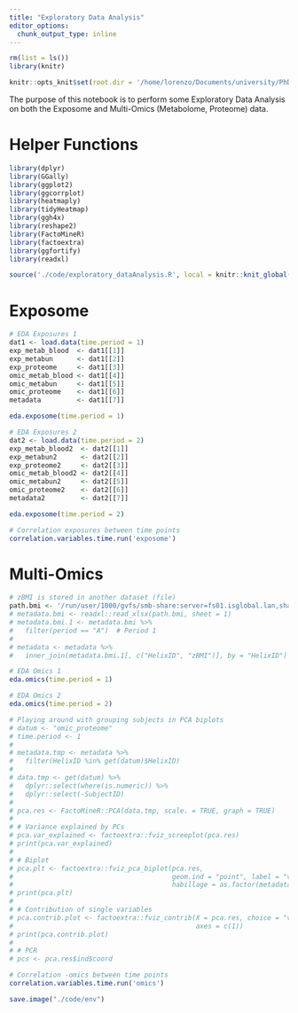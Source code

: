 ```yaml
---
title: "Exploratory Data Analysis"
editor_options:
  chunk_output_type: inline
---
```


```r
rm(list = ls())
library(knitr)

knitr::opts_knit$set(root.dir = '/home/lorenzo/Documents/university/PhD/papers/paper1_helix_multiOmics/paper-helix-multiOmics')
```


The purpose of this notebook is to perform some Exploratory Data Analysis on both 
the Exposome and Multi-Omics (Metabolome, Proteome) data.

# Helper Functions
```r
library(dplyr)
library(GGally)
library(ggplot2)
library(ggcorrplot)
library(heatmaply)
library(tidyHeatmap)
library(ggh4x)
library(reshape2)
library(FactoMineR)
library(factoextra)
library(ggfortify)
library(readxl)

source('./code/exploratory_dataAnalysis.R', local = knitr::knit_global())
```

# Exposome

```r
# EDA Exposures 1
dat1 <- load.data(time.period = 1)
exp_metab_blood  <- dat1[[1]]
exp_metabun      <- dat1[[2]]
exp_proteome     <- dat1[[3]]
omic_metab_blood <- dat1[[4]]
omic_metabun     <- dat1[[5]]
omic_proteome    <- dat1[[6]]
metadata         <- dat1[[7]]

eda.exposome(time.period = 1)
```

```r
# EDA Exposures 2
dat2 <- load.data(time.period = 2)
exp_metab_blood2  <- dat2[[1]]
exp_metabun2      <- dat2[[2]]
exp_proteome2     <- dat2[[3]]
omic_metab_blood2 <- dat2[[4]]
omic_metabun2     <- dat2[[5]]
omic_proteome2    <- dat2[[6]]
metadata2         <- dat2[[7]]

eda.exposome(time.period = 2)
```

```r
# Correlation exposures between time points
correlation.variables.time.run('exposome')
```


# Multi-Omics

```r
# zBMI is stored in another dataset (file)
path.bmi <- '/run/user/1000/gvfs/smb-share:server=fs01.isglobal.lan,share=data/ws_helix/HELIX_analyses/Omics_variability/Metadata/metadata.xlsx'
# metadata.bmi <- readxl::read_xlsx(path.bmi, sheet = 1)
# metadata.bmi.1 <- metadata.bmi %>%
#   filter(period == "A")  # Period 1
# 
# metadata <- metadata %>%
#   inner_join(metadata.bmi.1[, c("HelixID", "zBMI")], by = "HelixID")
```

```r
# EDA Omics 1
eda.omics(time.period = 1)
```

```r
# EDA Omics 2
eda.omics(time.period = 2)
```

```r
# Playing around with grouping subjects in PCA biplots
# datum <- "omic_proteome"
# time.period <- 1
# 
# metadata.tmp <- metadata %>%
#   filter(HelixID %in% get(datum)$HelixID)
# 
# data.tmp <- get(datum) %>%
#   dplyr::select(where(is.numeric)) %>%
#   dplyr::select(-SubjectID)
# 
# pca.res <- FactoMineR::PCA(data.tmp, scale. = TRUE, graph = TRUE)
# 
# # Variance explained by PCs
# pca.var_explained <- factoextra::fviz_screeplot(pca.res)
# print(pca.var_explained)
# 
# # Biplot
# pca.plt <- factoextra::fviz_pca_biplot(pca.res, 
#                                        geom.ind = "point", label = "var", addEllipses = TRUE, 
#                                        habillage = as.factor(metadata.tmp$ethn))
# print(pca.plt)
# 
# # Contribution of single variables
# pca.contrib.plot <- factoextra::fviz_contrib(X = pca.res, choice = "var", 
#                                              axes = c(1))
# print(pca.contrib.plot)
# 
# # PCR
# pcs <- pca.res$ind$coord
```

```r
# Correlation -omics between time points
correlation.variables.time.run('omics')
```

```r
save.image("./code/env")
```

